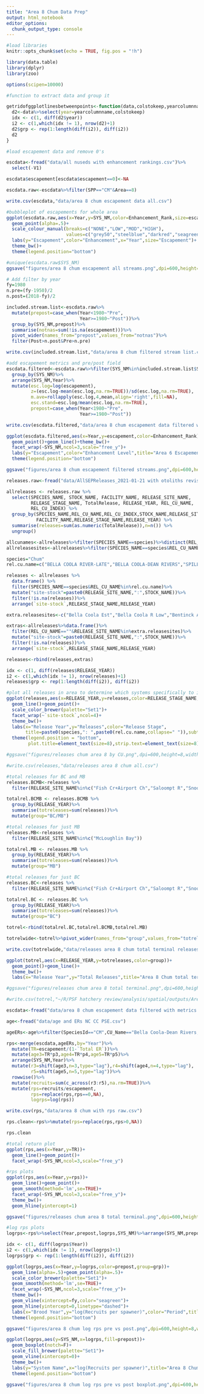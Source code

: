 ```yaml
---
title: "Area 8 Chum Data Prep"
output: html_notebook
editor_options: 
  chunk_output_type: console
---
```



```r
#load libraries
knitr::opts_chunk$set(echo = TRUE, fig.pos = "!h")

library(data.table)
library(dplyr)
library(zoo)

options(scipen=10000)

```


```r
#function to extract data and group it

getridofggplotlinesbetweenpoints<-function(data,colstokeep,yearcolumnname) {
  d2<-data%>%select(year=yearcolumnname,colstokeep)
  idx <- c(1, diff(d2$year))
  i2 <- c(1,which(idx != 1), nrow(d2)+1)
  d2$grp <- rep(1:length(diff(i2)), diff(i2))
  d2
}
```



```r
#load escapement data and remove 0's

escdata<-fread("data/all nuseds with enhancement rankings.csv")%>%
  select(-V1)

escdata$escapement[escdata$escapement==0]<-NA

escdata.raw<-escdata%>%filter(SPP=="CM"&Area==8)

write.csv(escdata,"data/area 8 chum escapement data all.csv")

#bubbleplot of escapements for whole area
ggplot(escdata.raw,aes(x=Year,y=SYS_NM,color=Enhancement_Rank,size=escapement))+
  geom_point(alpha=.5)+
  scale_colour_manual(breaks=c("NONE","LOW","MOD","HIGH"),
                      values=c("grey50","steelblue","darkred","seagreen"))+
  labs(y="Escapement",color="Enhancement",x="Year",size="Escapement")+
  theme_bw()+
  theme(legend.position="bottom")

#unique(escdata.raw$SYS_NM)
ggsave("figures/area 8 chum escapement all streams.png",dpi=600,height=8,width=7)
```


```r
# Add filter by year
fy=1980
n.pre=(fy-1950)/2
n.post=(2018-fy)/2

included.stream.list<-escdata.raw%>%
  mutate(prepost=case_when(Year<1980~"Pre",
                           Year>=1980~"Post"))%>%
  group_by(SYS_NM,prepost)%>%
  summarise(notnas=sum(!is.na(escapement)))%>%
  pivot_wider(names_from="prepost",values_from="notnas")%>%
  filter(Post>n.post&Pre>n.pre)

write.csv(included.stream.list,"data/area 8 chum filtered stream list.csv")

#add escapement metrics and pre/post field
escdata.filtered<-escdata.raw%>%filter(SYS_NM%in%included.stream.list$SYS_NM)%>%
  group_by(SYS_NM)%>%
  arrange(SYS_NM,Year)%>%
  mutate(esc.log=log(escapement),
         z=(esc.log-mean(esc.log,na.rm=TRUE))/sd(esc.log,na.rm=TRUE),
         m.ave=rollapply(esc.log,4,mean,align='right',fill=NA),
         esc.stand=esc.log/mean(esc.log,na.rm=TRUE),
         prepost=case_when(Year<1980~"Pre",
                           Year>=1980~"Post"))

write.csv(escdata.filtered,"data/area 8 chum escapement data filtered with metrics.csv")

ggplot(escdata.filtered,aes(x=Year,y=escapement,color=Enhancement_Rank))+
  geom_point()+geom_line()+theme_bw()+
  facet_wrap(~SYS_NM,ncol=3,scale="free_y")+
  labs(y="Escapement",color="Enhancement Level",title="Area 6 Escapement (filtered streams)")+
  theme(legend.position="bottom")

ggsave("figures/area 8 chum escapement filtered streams.png",dpi=600,height=8,width=7)

```


```r
releases.raw<-fread("data/AllSEPReleases_2021-01-21 with otoliths revised.csv")

allreleases <- releases.raw %>%
  select(SPECIES_NAME, STOCK_NAME, FACILITY_NAME, RELEASE_SITE_NAME,
         RELEASE_STAGE_NAME, TotalRelease, RELEASE_YEAR, REL_CU_NAME,
         REL_CU_INDEX) %>%
  group_by(SPECIES_NAME,REL_CU_NAME,REL_CU_INDEX,STOCK_NAME,RELEASE_SITE_NAME,
           FACILITY_NAME,RELEASE_STAGE_NAME,RELEASE_YEAR) %>%
  summarise(releases=sum(as.numeric(TotalRelease)),n=n()) %>% 
  ungroup()

allcunames<-allreleases%>%filter(SPECIES_NAME==species)%>%distinct(REL_CU_NAME)
allreleasesites<-allreleases%>%filter(SPECIES_NAME==species&REL_CU_NAME=="")%>%distinct(RELEASE_SITE_NAME,STOCK_NAME)

species="Chum"
rel.cu.name=c("BELLA COOLA RIVER-LATE","BELLA COOLA-DEAN RIVERS","SPILLER-FITZ HUGH-BURKE")

releases <- allreleases %>% 
  data.frame() %>% 
  filter(SPECIES_NAME==species&REL_CU_NAME%in%rel.cu.name)%>%
  mutate("site-stock"=paste0(RELEASE_SITE_NAME,":",STOCK_NAME))%>%
  filter(!is.na(releases))%>%
  arrange(`site-stock`,RELEASE_STAGE_NAME,RELEASE_YEAR)

extra.releasesites<-c("Bella Coola Est","Bella Coola R Low","Bentinck Arm N","Hagensborg Sl","Nooklikonnick Cr")

extras<-allreleases%>%data.frame()%>%
  filter(REL_CU_NAME==""&RELEASE_SITE_NAME%in%extra.releasesites)%>%
  mutate("site-stock"=paste0(RELEASE_SITE_NAME,":",STOCK_NAME))%>%
  filter(!is.na(releases))%>%
  arrange(`site-stock`,RELEASE_STAGE_NAME,RELEASE_YEAR)

releases<-rbind(releases,extras)

idx <- c(1, diff(releases$RELEASE_YEAR))
i2 <- c(1,which(idx != 1), nrow(releases)+1)
releases$grp <- rep(1:length(diff(i2)), diff(i2))

#plot all releases in area to determine which systems specifically to included
ggplot(releases,aes(x=RELEASE_YEAR,y=releases,color=RELEASE_STAGE_NAME,group=grp))+
  geom_line()+geom_point()+
  scale_color_brewer(palette="Set1")+
  facet_wrap(~`site-stock`,ncol=4)+
  theme_bw()+
  labs(x="Release Year",y="Releases",color="Release Stage",
       title=paste0(species,": ",paste0(rel.cu.name,collapse=" ")),subtitle="Release site:Origin stock")+
  theme(legend.position = "bottom",
        plot.title=element_text(size=8),strip.text=element_text(size=8))

#ggsave("figures/releases chum area 8 by CU.png",dpi=600,height=8,width=7)

#write.csv(releases,"data/releases area 8 chum all.csv")

```


```r
#total releases for BC and MB
releases.BCMB<-releases %>% 
  filter(RELEASE_SITE_NAME%in%c("Fish Cr+Airport Ch","Saloompt R","Snootli Cr","Thorsen Cr/CCST","McLoughlin Bay"))

totalrel.BCMB <- releases.BCMB %>% 
  group_by(RELEASE_YEAR)%>%
  summarise(totreleases=sum(releases))%>%
  mutate(group="BC/MB")

#total releases for just MB
releases.MB<-releases %>% 
  filter(RELEASE_SITE_NAME%in%c("McLoughlin Bay"))

totalrel.MB <- releases.MB %>% 
  group_by(RELEASE_YEAR)%>%
  summarise(totreleases=sum(releases))%>%
  mutate(group="MB")

#total releases for just BC
releases.BC<-releases %>% 
  filter(RELEASE_SITE_NAME%in%c("Fish Cr+Airport Ch","Saloompt R","Snootli Cr","Thorsen Cr/CCST"))

totalrel.BC <- releases.BC %>% 
  group_by(RELEASE_YEAR)%>%
  summarise(totreleases=sum(releases))%>%
  mutate(group="BC")

totrel<-rbind(totalrel.BC,totalrel.BCMB,totalrel.MB)

totrelwide<-totrel%>%pivot_wider(names_from="group",values_from="totreleases")

write.csv(totrelwide,"data/releases area 8 chum total terminal releases by group.csv")
```


```r
ggplot(totrel,aes(x=RELEASE_YEAR,y=totreleases,color=group))+
  geom_point()+geom_line()+
  theme_bw()+
  labs(x="Release Year",y="Total Releases",title="Area 8 Chum total terminal releases (excludes Mcloughlin Bay)")

#ggsave("figures/releases chum area 8 total terminal.png",dpi=600,height=6,width=6)

#write.csv(totrel,"~/R/PSF hatchery review/analysis/spatial/outputs/Area 25 chum releases totals.csv")
```

``` r
escdata<-fread("data/area 8 chum escapement data filtered with metrics.csv")

age<-fread("data/age and ERs NC CC PSE.csv")

ageERs<-age%>%filter(SpeciesId=="CM",CU_Name=="Bella Coola-Dean Rivers, BELLA COOLA RIVER-LATE")%>%select(Year=BroodYear,`Total ER`,p3=Age3,p4=Age4,p5=Age5)

rps<-merge(escdata,ageERs,by="Year")%>%
  mutate(TR=escapement/(1-`Total ER`))%>%
  mutate(age3=TR*p3,age4=TR*p4,age5=TR*p5)%>%
  arrange(SYS_NM,Year)%>%
  mutate(r3=shift(age3,n=3,type="lag"),r4=shift(age4,n=4,type="lag"),
         r5=shift(age5,n=5,type="lag"))%>%
  rowwise()%>%
  mutate(recruits=sum(c_across(r3:r5),na.rm=TRUE))%>%
  mutate(rps=recruits/escapement,
         rps=replace(rps,rps==0,NA),
         logrps=log(rps))

write.csv(rps,"data/area 8 chum with rps raw.csv")

```

```r

rps.clean<-rps%>%mutate(rps=replace(rps,rps>0,NA))

rps.clean
```


```r
#total return plot
ggplot(rps,aes(x=Year,y=TR))+
  geom_line()+geom_point()+
  facet_wrap(~SYS_NM,ncol=3,scale="free_y")

#rps plots
ggplot(rps,aes(x=Year,y=rps))+
  geom_line()+geom_point()+
  geom_smooth(method='lm',se=TRUE)+
  facet_wrap(~SYS_NM,ncol=3,scale="free_y")+
  theme_bw()+
  geom_hline(yintercept=1)

ggsave("figures/releases chum area 8 total terminal.png",dpi=600,height=6,width=6)

#log rps plots
logrps<-rps%>%select(Year,prepost,logrps,SYS_NM)%>%arrange(SYS_NM,prepost,Year)

idx <- c(1, diff(logrps$Year))
i2 <- c(1,which(idx != 1), nrow(logrps)+1)
logrps$grp <- rep(1:length(diff(i2)), diff(i2))

ggplot(logrps,aes(x=Year,y=logrps,color=prepost,group=grp))+
  geom_line(alpha=.5)+geom_point(alpha=.5)+
  scale_color_brewer(palette="Set1")+
  geom_smooth(method='lm',se=TRUE)+
  facet_wrap(~SYS_NM,ncol=3,scale="free_y")+
  theme_bw()+
  geom_vline(xintercept=fy,color="seagreen")+
  geom_hline(yintercept=0,linetype="dashed")+
  labs(x="Brood Year",y="log(Recruits per spawner)",color="Period",title="Area 8 Chum")+
  theme(legend.position="bottom")

ggsave("figures/area 8 chum log rps pre vs post.png",dpi=600,height=8,width=7)

ggplot(logrps,aes(y=SYS_NM,x=logrps,fill=prepost))+
  geom_boxplot(notch=F)+
  scale_fill_brewer(palette="Set1")+
  geom_vline(xintercept=0)+
  theme_bw()+
  labs(y="System Name",x="log(Recruits per spawner)",title="Area 8 Chum")+
  theme(legend.position="bottom")

ggsave("figures/area 8 chum log rps pre vs post boxplot.png",dpi=600,height=8,width=7)

```
